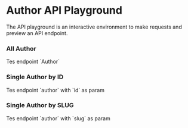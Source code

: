 
# Author API Playground

The API playground is an interactive environment to make requests and preview an API endpoint.

### All Author

<ApiPlayground method="GET" endpoint="author">
	Tes endpoint `Author`
</ApiPlayground>

### Single Author by ID

<ApiPlayground method="GET" endpoint="author" param={true} paramName="id">
	Tes endpoint `author` with `id` as param
</ApiPlayground>

### Single Author by SLUG

<ApiPlayground method="GET" endpoint="author" param={true} paramName="slug">
	Tes endpoint `author` with `slug` as param
</ApiPlayground>